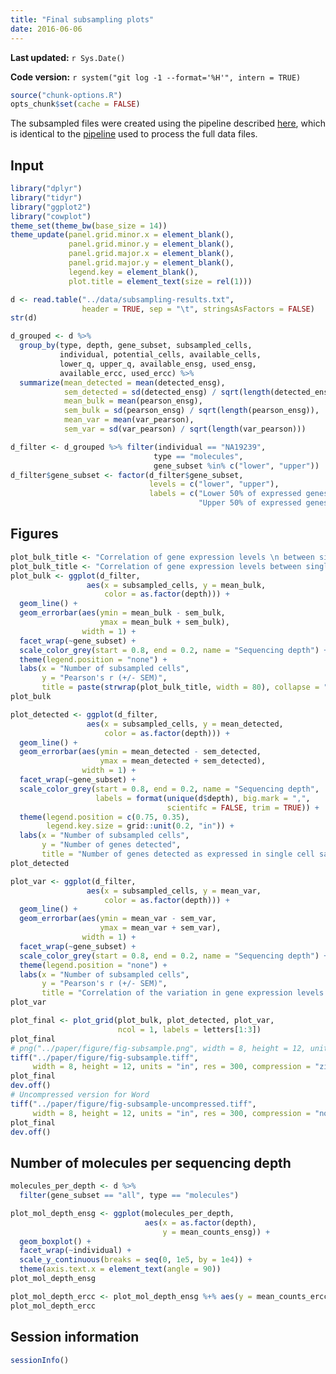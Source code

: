 ```yaml
---
title: "Final subsampling plots"
date: 2016-06-06
---
```


**Last updated:** `r Sys.Date()`

**Code version:** `r system("git log -1 --format='%H'", intern = TRUE)`

```r
source("chunk-options.R")
opts_chunk$set(cache = FALSE)
```

The subsampled files were created using the pipeline described [here](subsample.html), which is identical to the [pipeline](process-samples.html) used to process the full data files.

## Input

```r
library("dplyr")
library("tidyr")
library("ggplot2")
library("cowplot")
theme_set(theme_bw(base_size = 14))
theme_update(panel.grid.minor.x = element_blank(),
             panel.grid.minor.y = element_blank(),
             panel.grid.major.x = element_blank(),
             panel.grid.major.y = element_blank(),
             legend.key = element_blank(),
             plot.title = element_text(size = rel(1)))
```

```r
d <- read.table("../data/subsampling-results.txt",
                header = TRUE, sep = "\t", stringsAsFactors = FALSE)
str(d)
```

```r
d_grouped <- d %>%
  group_by(type, depth, gene_subset, subsampled_cells,
           individual, potential_cells, available_cells,
           lower_q, upper_q, available_ensg, used_ensg,
           available_ercc, used_ercc) %>%
  summarize(mean_detected = mean(detected_ensg),
            sem_detected = sd(detected_ensg) / sqrt(length(detected_ensg)),
            mean_bulk = mean(pearson_ensg),
            sem_bulk = sd(pearson_ensg) / sqrt(length(pearson_ensg)),
            mean_var = mean(var_pearson),
            sem_var = sd(var_pearson) / sqrt(length(var_pearson)))
```

```r
d_filter <- d_grouped %>% filter(individual == "NA19239",
                                type == "molecules",
                                gene_subset %in% c("lower", "upper"))
d_filter$gene_subset <- factor(d_filter$gene_subset,
                               levels = c("lower", "upper"),
                               labels = c("Lower 50% of expressed genes",
                                          "Upper 50% of expressed genes"))
```

## Figures

```r
plot_bulk_title <- "Correlation of gene expression levels \n between single cells and the corresponding bulk samples"
plot_bulk_title <- "Correlation of gene expression levels between single cells and the corresponding bulk samples"
plot_bulk <- ggplot(d_filter,
                 aes(x = subsampled_cells, y = mean_bulk,
                     color = as.factor(depth))) +
  geom_line() +
  geom_errorbar(aes(ymin = mean_bulk - sem_bulk,
                    ymax = mean_bulk + sem_bulk),
                width = 1) +
  facet_wrap(~gene_subset) +
  scale_color_grey(start = 0.8, end = 0.2, name = "Sequencing depth") +
  theme(legend.position = "none") +
  labs(x = "Number of subsampled cells",
       y = "Pearson's r (+/- SEM)",
       title = paste(strwrap(plot_bulk_title, width = 80), collapse = "\n"))
plot_bulk
```

```r
plot_detected <- ggplot(d_filter,
                 aes(x = subsampled_cells, y = mean_detected,
                     color = as.factor(depth))) +
  geom_line() +
  geom_errorbar(aes(ymin = mean_detected - sem_detected,
                    ymax = mean_detected + sem_detected),
                width = 1) +
  facet_wrap(~gene_subset) +
  scale_color_grey(start = 0.8, end = 0.2, name = "Sequencing depth",
                   labels = format(unique(d$depth), big.mark = ",",
                                   scientifc = FALSE, trim = TRUE)) +
  theme(legend.position = c(0.75, 0.35),
        legend.key.size = grid::unit(0.2, "in")) +
  labs(x = "Number of subsampled cells",
       y = "Number of genes detected",
       title = "Number of genes detected as expressed in single cell samples \n at different sequence coverage")
plot_detected
```

```r
plot_var <- ggplot(d_filter,
                 aes(x = subsampled_cells, y = mean_var,
                     color = as.factor(depth))) +
  geom_line() +
  geom_errorbar(aes(ymin = mean_var - sem_var,
                    ymax = mean_var + sem_var),
                width = 1) +
  facet_wrap(~gene_subset) +
  scale_color_grey(start = 0.8, end = 0.2, name = "Sequencing depth") +
  theme(legend.position = "none") +
  labs(x = "Number of subsampled cells",
       y = "Pearson's r (+/- SEM)",
       title = "Correlation of the variation in gene expression levels \n between subsets of single cells and the entire single cell dataset")
plot_var
```

```r
plot_final <- plot_grid(plot_bulk, plot_detected, plot_var,
                        ncol = 1, labels = letters[1:3])
plot_final
# png("../paper/figure/fig-subsample.png", width = 8, height = 12, units = "in", res = 300)
tiff("../paper/figure/fig-subsample.tiff",
     width = 8, height = 12, units = "in", res = 300, compression = "zip")
plot_final
dev.off()
# Uncompressed version for Word
tiff("../paper/figure/fig-subsample-uncompressed.tiff",
     width = 8, height = 12, units = "in", res = 300, compression = "none")
plot_final
dev.off()
```

## Number of molecules per sequencing depth

```r
molecules_per_depth <- d %>%
  filter(gene_subset == "all", type == "molecules")
```

```r
plot_mol_depth_ensg <- ggplot(molecules_per_depth,
                              aes(x = as.factor(depth),
                                  y = mean_counts_ensg)) +
  geom_boxplot() +
  facet_wrap(~individual) +
  scale_y_continuous(breaks = seq(0, 1e5, by = 1e4)) +
  theme(axis.text.x = element_text(angle = 90))
plot_mol_depth_ensg
```

```r
plot_mol_depth_ercc <- plot_mol_depth_ensg %+% aes(y = mean_counts_ercc)
plot_mol_depth_ercc
```


## Session information

```r
sessionInfo()
```
